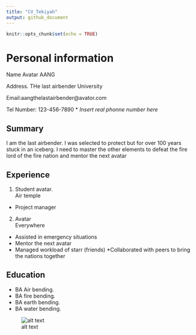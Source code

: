 ```yaml
---
title: "CV_Tekiyah"
output: github_document
---
```


```r
knitr::opts_chunk$set(echo = TRUE)
```

# Personal information
Name Avatar AANG

Address. THe last airbender University

Email:aangthelastairbender@avator.com 

Tel Number: 123-456-7890
* *Insert real phonne number here* 


## Summary 
I am the last airbender. I was selected to protect but for over 100 years stuck in an iceberg. I need to master the other elements to defeat the fire lord of the fire nation and mentor the next avatar


## Experience 
1. Student avatar.  
Air temple

* Project manager 


2. Avatar  
Everywhere 

* Assisted in emergency situations 
* Mentor the next avatar 
* Managed workload of starr (friends) 
*Collaborated with peers to bring the nations together 






## Education 

* BA Air bending. 
* BA fire bending.  
* BA earth bending.  
* BA water bending.  

![alt text](https://static1.srcdn.com/wordpress/wp-content/uploads/2020/07/Aang-Avatar-The-Last-Airbender.jpg)

